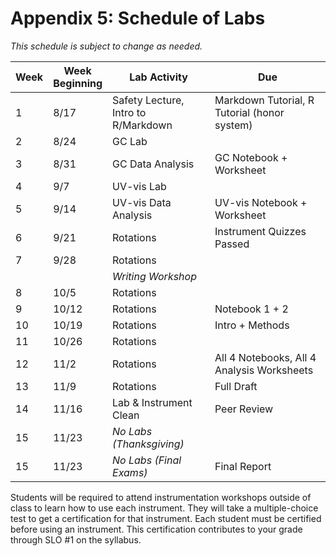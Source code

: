 # Appendix 5: Schedule of Labs {-}


*This schedule is subject to change as needed.*

| Week | Week Beginning | Lab Activity                        | Due                                          |
| ---- | -------------- | ----------------------------------- | -------------------------------------------- |
| 1    | 8/17           | Safety Lecture, Intro to R/Markdown | Markdown Tutorial, R Tutorial (honor system) |
| 2    | 8/24           | GC Lab                              |                                              |
| 3    | 8/31           | GC Data Analysis                    | GC Notebook + Worksheet                      |
| 4    | 9/7            | UV-vis Lab                          |                                              |
| 5    | 9/14           | UV-vis Data Analysis                | UV-vis Notebook + Worksheet                  |
| 6    | 9/21           | Rotations                           | Instrument Quizzes Passed                    |
| 7    | 9/28           | Rotations                           |                                              |
|      |                | *Writing Workshop*                  |                                              |
| 8    | 10/5           | Rotations                           |                                              |
| 9    | 10/12          | Rotations                           | Notebook 1 + 2                               | 
| 10   | 10/19          | Rotations                           | Intro + Methods                              |
| 11   | 10/26          | Rotations                           |                                              |
| 12   | 11/2           | Rotations                           | All 4 Notebooks, All 4 Analysis Worksheets   |
| 13   | 11/9           | Rotations                           | Full Draft                                   |
| 14   | 11/16          | Lab & Instrument Clean              | Peer Review                                  |
| 15   | 11/23          | *No Labs (Thanksgiving)*            |                                              |
| 15   | 11/23          | *No Labs (Final Exams)*             | Final Report                                 |

<!-- | Week Beginning |              Lab Activity               |                                                          Due                                                           |
| -------------- | --------------------------------------- | ---------------------------------------------------------------------------------------------------------------------- |
| 2020-01-13     | Safety Lecture, Lab Notebooks           | [Install Octave + Jupyter]({{site.baseurl}}/chem370/lab-manual/appendix-1-getting-started-in-octave-and-jupyter-lab.html)  |
| 2020-01-20     | *No labs (MLK Day)*                     | [MATLAB/Octave/Markdown Tutorial]({{site.baseurl}}/chem370/assignments/matlab-tutorial)                                    |
| 2020-01-27     | UV-vis (Fluorescence): Quantify quinine |                                                                                                                        |
| 2020-02-03     | Octave & Data Analysis                  | [Lab ZIP Folder 1]({{site.baseurl}}/chem370/lab-manual/uv-visible-spectroscopy.html)                                       |
| 2020-02-10     | GC (Gow-Mac): Percent composition       | [Lab ZIP Folder 2]({{site.baseurl}}/chem370/lab-manual/gas-chromatography-with-thermal-conductivity-detection-gc-tcd.html) |
|                | *Instrument Test 1*                     |                                                                                                                        |
| 2020-02-17     | Rotations                               |                                                                                                                        |
|                | *Group Kickoff Meeting*                 |                                                                                                                        |
| 2020-02-24     | Rotations                               |                                                                                                                        |
|                | *Writing Workshop*                      |                                                                                                                        |
| 2020-03-02     | Rotations                               | Notebook 1 + 2                                                                                                         |
| 2020-03-09     | *No Labs (Spring Break)*                |                                                                                                                        |
| 2020-03-16     | ~~Rotations~~                           |                                                                                                                        |
|                | *No Labs (Spring Break Extended)*       |                                                                                                                        |
| 2020-03-23     | ~~Rotations~~ Flame AA / FTIR           | Intro + Methods                                                                                                        |
| 2020-03-30     | ~~Rotations~~ HPLC / GCMS               |                                                                                                                        |
| 2020-04-06     | *No Labs (Easter)*                      |                                                                                                                        |
| 2020-04-13     | ~~Rotations~~                           | All 4 Notebooks, All 4 Analysis Worksheets                                                                             |
| 2020-04-20     | ~~Rotations~~                           | Full Draft                                                                                                             |
| 2020-04-27     | ~~Lab & Instrument Clean Up~~           | Peer Review, Final Report                                                                                              |
| 2020-05-04     | *No Labs (Final Exams)*                 |                                                                                                                        | -->

Students will be required to attend instrumentation workshops outside of class to learn how to use each instrument.  They will take a multiple-choice test to get a certification for that instrument.  Each student must be certified before using an instrument.  This certification contributes to your grade through SLO #1 on the syllabus.

